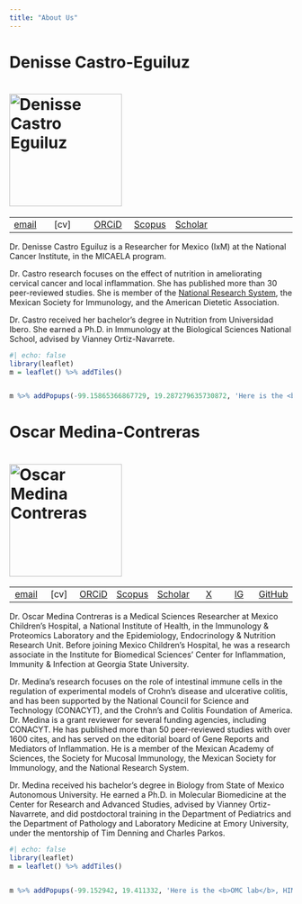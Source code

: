```yaml
---
title: "About Us"
---
```


# Denisse Castro-Eguiluz

# ![Denisse Castro Eguiluz](res/den.jpeg){width="200"}

|  |  |  |||
|----|----|----|----|----|----|----|
| [email](mailto:adcastro@secihti.mx) | \[cv\] | [ORCiD](https://orcid.org/0000-0001-6873-122X) | [Scopus](https://www.scopus.com/authid/detail.uri?authorId=57193099819) | [Scholar](https://scholar.google.com/citations?hl=en&user=JgIAFVkAAAAJ=en)|

Dr. Denisse Castro Eguiluz is a Researcher for Mexico (IxM) at the National Cancer Institute, in the MICAELA program.

Dr. Castro research focuses on the effect of nutrition in ameliorating cervical cancer and local inflammation. She has published more than 30 peer-reviewed studies. She is member of the [National Research System](https://conacyt.mx/sistema-nacional-de-investigadores/), the Mexican Society for Immunology, and the American Dietetic Association.

Dr. Castro received her bachelor’s degree in Nutrition from Universidad Ibero. She earned a Ph.D. in Immunology at the Biological Sciences National School, advised by Vianney Ortiz-Navarrete.

```r
#| echo: false
library(leaflet)
m = leaflet() %>% addTiles()


m %>% addPopups(-99.15865366867729, 19.287279635730872, 'Here is the <b>Castro lab</b>, INCan')
```

# Oscar Medina-Contreras

# ![Oscar Medina Contreras](res/omc.JPG){width="200"}

|  |  |  |  |  |  |  ||
|:--:|:--:|:--:|:--:|:--:|:--:|:--:|:--:|
| [email](mailto:omedina@himfg.edu.mx) | \[cv\] | [ORCiD](https://orcid.org/0000-0002-4432-7780) | [Scopus](https://www.scopus.com/authid/detail.uri?authorId=56013615300) | [Scholar](https://scholar.google.com/citations?user=8uVVtz4AAAAJ&hl=en) | [X](https://twitter.com/morphant) | [IG](https://www.instagram.com/os.m.c/) | [GitHub](https://github.com/omedinac/) |

Dr. Oscar Medina Contreras is a Medical Sciences Researcher at Mexico Children's Hospital, a National Institute of Health, in the Immunology & Proteomics Laboratory and the Epidemiology, Endocrinology & Nutrition Research Unit. Before joining Mexico Children's Hospital, he was a research associate in the Institute for Biomedical Sciences' Center for Inflammation, Immunity & Infection at Georgia State University.

Dr. Medina's research focuses on the role of intestinal immune cells in the regulation of experimental models of Crohn’s disease and ulcerative colitis, and has been supported by the National Council for Science and Technology (CONACYT), and the Crohn’s and Colitis Foundation of America. Dr. Medina is a grant reviewer for several funding agencies, including CONACYT. He has published more than 50 peer-reviewed studies with over 1600 cites, and has served on the editorial board of Gene Reports and Mediators of Inflammation. He is a member of the Mexican Academy of Sciences, the Society for Mucosal Immunology, the Mexican Society for Immunology, <!--the American Association of Immunologists, the American Society for Investigative Pathology,--> and the National Research System.

Dr. Medina received his bachelor’s degree in Biology from State of Mexico Autonomous University. He earned a Ph.D. in Molecular Biomedicine at the Center for Research and Advanced Studies, advised by Vianney Ortiz-Navarrete, and did postdoctoral training in the Department of Pediatrics and the Department of Pathology and Laboratory Medicine at Emory University, under the mentorship of Tim Denning and Charles Parkos.

```r
#| echo: false
library(leaflet)
m = leaflet() %>% addTiles()


m %>% addPopups(-99.152942, 19.411332, 'Here is the <b>OMC lab</b>, HIMFG')
```
